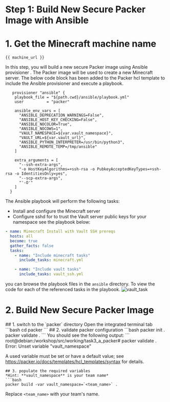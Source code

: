 # Step 1: Build New Secure Packer Image with Ansible

# 1. Get the Minecraft machine name
```
{{ machine_url }}
```
In this step, you will build a new secure Packer image using Ansible provisioner . 
The Packer image will be used to create a new Minecraft server.
The below code block has been added to the Packer hcl template to include the Ansible provisioner and execute a playbook.

```hcl
   provisioner "ansible" {
    playbook_file = "${path.cwd}/ansible/playbook.yml"
    user          = "packer"

    ansible_env_vars = [
      "ANSIBLE_DEPRECATION_WARNINGS=False",
      "ANSIBLE_HOST_KEY_CHECKING=False",
      "ANSIBLE_NOCOLOR=True",
      "ANSIBLE_NOCOWS=1",
      "VAULT_NAMESPACE=${var.vault_namespace}",
      "VAULT_URL=${var.vault_url}",
      "ANSIBLE_PYTHON_INTERPRETER=/usr/bin/python3",
      "ANSIBLE_REMOTE_TEMP=/tmp/ansible"
    ]

    extra_arguments = [
      "--ssh-extra-args",
      "-o HostKeyAlgorithms=+ssh-rsa -o PubkeyAcceptedKeyTypes=+ssh-rsa -o IdentitiesOnly=yes",
      "--scp-extra-args",
      "'-O'"
    ]
  }
```

The Ansible playbook will perform the following tasks:
- Install and configure the Minecraft server
- Configure sshd for to trust the Vault server public keys for your namespace
see the playbook below:
```yaml
- name: Minecraft Install with Vault SSH prereqs
  hosts: all
  become: true
  gather_facts: false
  tasks:
    - name: "Include minecraft tasks"
      include_tasks: minecraft.yml

    - name: "Include vault tasks"
      include_tasks: vault_ssh.yml
```
you can browse the playbook files in the `ansible` directory. To view the code for each of the referenced tasks in the playbook.
![vault_task](/assets/task_3/ansible-task.png)

# 2. Build New Secure Packer Image
<Task id="packer_build">
## 1. switch to the `packer` directory
Open the integrated terminal tab
```bash
cd packer
```
## 2. validate packer configuration
```bash
packer init .
packer validate .
```
You should see the following output:
```
root@debian:/workshop/src/working/task3_a_packer# packer validate .
Error: Unset variable "vault_namespace"

A used variable must be set or have a default value; see
https://packer.io/docs/templates/hcl_templates/syntax for details.
```
## 3. populate the required variables
*Hint: **vault_namespace** is your team name*
```bash
packer build -var vault_namespace=`<team_name>` .
```
Replace `<team_name>` with your team's name.
</Task>

